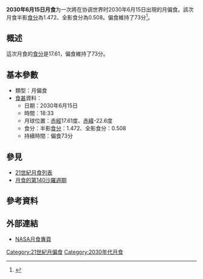 {{future}}
{{Infobox lunar eclipse
| date        = 2030年6月15日
| time        = 18:33
| nature     = 月偏食
| saros       = 140
| gamma           = 0.754
| magnitude      = 半影食分：1.472<br/>全影食分：0.508
| par_duration   = 73分
| tot_duration    = 
| chart               = <!-- 檔案不存在 Lunar eclipse chart close-2030Jun.png -->
}}
'''2030年6月15日月食'''为一次將在协调世界时2030年6月15日出現的月偏食。該次月食半影[[食分|食分]]為1.472、全影食分為0.508。偏食維持了73分<ref name="nasa_catalog_list">{{cite web|url=http://sunearth.gsfc.nasa.gov/eclipse/LEcat/LE2001-2100.html|title=Lunar Eclipses: 2001 to 2100|language=en|publisher=[[NASA|NASA]]|archiveurl=https://web.archive.org/web/19990202141830/http://sunearth.gsfc.nasa.gov/eclipse/LEcat/LE2001-2100.html|archivedate=1999-02-02|deadurl=yes|accessdate=2016-09-10}}</ref>。

== 概述 ==
這次月食的[[食分|食分]]是17.61，偏食維持了73分。

== 基本參數 ==
{{NoteUTC}}
* 類型：月偏食
*[[食甚|食甚]]資料：
** 日期：2030年6月15日
** 時間：18:33
** 月球位置：[[赤經|赤經]]17.61度、[[赤緯|赤緯]]-22.6度
** 食分：半影[[食分|食分]]：1.472、全影食分：0.508
** 持續時間：偏食73分

== 參見 ==
{{portal box|天文學}}
* [[21世紀月食列表|21世紀月食列表]]
* [[月食的第140沙羅週期|月食的第140沙羅週期]]

== 參考資料 ==
{{reflist}}

== 外部連結 ==
* [http://eclipse.gsfc.nasa.gov/lunar.html NASA月食專頁]{{Wayback|url=http://eclipse.gsfc.nasa.gov/lunar.html |date=20181231235927 }}{{en icon}}
{{Lunar-eclipse-stub}}
{{月食}}

[[Category:21世紀月偏食|Category:21世紀月偏食]]
[[Category:2030年代月食|Category:2030年代月食]]